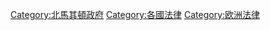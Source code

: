 {{commonscat|Law of North Macedonia}}

[[Category:北馬其頓政府|Category:北馬其頓政府]]
[[Category:各國法律|Category:各國法律]]
[[Category:欧洲法律|Category:欧洲法律]]